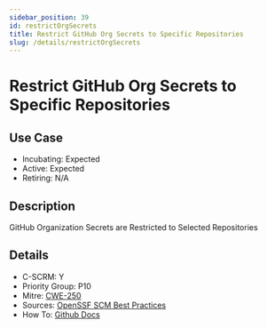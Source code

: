 ```yaml
---
sidebar_position: 39
id: restrictOrgSecrets
title: Restrict GitHub Org Secrets to Specific Repositories
slug: /details/restrictOrgSecrets
---
```


# Restrict GitHub Org Secrets to Specific Repositories

## Use Case

- Incubating: Expected
- Active: Expected
- Retiring: N/A

## Description

GitHub Organization Secrets are Restricted to Selected Repositories

## Details

- C-SCRM: Y
- Priority Group: P10
- Mitre: [CWE-250](https://cwe.mitre.org/data/definitions/250.html)
- Sources: [OpenSSF SCM Best Practices](https://best.openssf.org/SCM-BestPractices/github/actions/all_repositories_can_run_github_actions.html)
- How To: [Github Docs](https://docs.github.com/en/repositories/managing-your-repositorys-settings-and-features/enabling-features-for-your-repository/managing-github-actions-settings-for-a-repository#managing-github-actions-permissions-for-your-repository)

